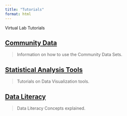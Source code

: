 ```yaml
---
title: "Tutorials"
format: html
---
```

Virtual Lab Tutorials

## [Community Data](/community-data.html)

> Information on how to use the Community Data Sets.

## [Statistical Analysis Tools](/tools.html)

> Tutorials on Data Visualization tools.



## [Data Literacy](/data-literacy.html)

> Data Literacy Concepts explained.


